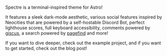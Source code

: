 Spectre is a terminal-inspired theme for Astro!

It features a sleek dark-mode aesthetic, various social features inspired by
Neocities that are powered by a self-hostable Discord Bot, perfect lighthouse
scores, full keyboard accessibility, comments powered by
[giscus](https://giscus.app), a search powered by
[pagefind](https://pagefind.app) and more!

If you want to dive deeper, check out the example project, and if you want to
get started, check out the blog post!

